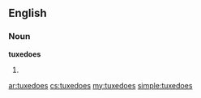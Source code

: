 ==English==

===Noun===
'''tuxedoes'''

# {{plural of|tuxedo}}

[[ar:tuxedoes]]
[[cs:tuxedoes]]
[[my:tuxedoes]]
[[simple:tuxedoes]]